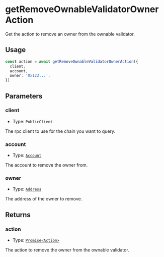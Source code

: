 # getRemoveOwnableValidatorOwnerAction

Get the action to remove an owner from the ownable validator.

## Usage

```typescript copy
const action = await getRemoveOwnableValidatorOwnerAction({
  client,
  account,
  owner: '0x123...',
})
```

## Parameters

### client

- Type: `PublicClient`

The rpc client to use for the chain you want to query.

### account

- Type: [`Account`](/module-sdk/glossary/types.mdx#account)

The account to remove the owner from.

### owner

- Type: [`Address`](https://viem.sh/docs/glossary/types#address)

The address of the owner to remove.

## Returns

### action

- Type: [`Promise<Action>`](/module-sdk/glossary/types.mdx#action)

The action to remove the owner from the ownable validator.
